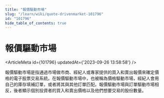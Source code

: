 ```yaml
---
title: "報價驅動市場"
slug: "/learn/wiki/quote-drivenmarket-101796"
id: "101796"
hide_table_of_contents: true
---
```



# 報價驅動市場

<ArticleMeta id={101796} updatedAt={'2023-09-26 13:58:58'} />
<div className='border-solid border-b border-t-0 my-4 border-[var(--ifm-color-gray-300)]' />

報價驅動市場是指通過市場做市商、經紀人或專家提供的買入和賣出報價來確定價格的電子股票交易系統。在報價驅動市場中，也被稱為價格驅動市場，經紀人會用自己的庫存填補訂單，或者將其與其他訂單匹配。報價驅動市場與訂單驅動市場相反，後者顯示個別投資者的買入和賣出價格以及他們想要交易的股份數量。
